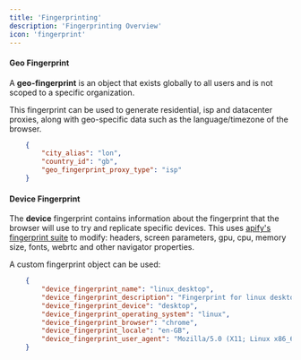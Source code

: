 ```yaml
---
title: 'Fingerprinting'
description: 'Fingerprinting Overview'
icon: 'fingerprint'
---
```


#### Geo Fingerprint
A **geo-fingerprint** is an object that exists globally to all users and is not scoped to a specific organization.

This fingerprint can be used to generate residential, isp and datacenter proxies, along with geo-specific data such as the language/timezone of the browser.
```json
    {
        "city_alias": "lon",
        "country_id": "gb",
        "geo_fingerprint_proxy_type": "isp"
    }
```

#### Device Fingerprint
The **device** fingerprint contains information about the fingerprint that the browser will use to try and replicate specific devices.
This uses [apify's fingerprint suite](https://github.com/apify/fingerprint-suite) to modify: headers, screen parameters, gpu, cpu, memory size, fonts, webrtc and other navigator properties.

A custom fingerprint object can be used:
```json
    {   
        "device_fingerprint_name": "linux_desktop",
        "device_fingerprint_description": "Fingerprint for linux desktop",
        "device_fingerprint_device": "desktop",
        "device_fingerprint_operating_system": "linux",
        "device_fingerprint_browser": "chrome",
        "device_fingerprint_locale": "en-GB",
        "device_fingerprint_user_agent": "Mozilla/5.0 (X11; Linux x86_64) AppleWebKit/537.36 (KHTML, like Gecko) Chrome/129.0.6668.89 Safari/537.36",
    }
```